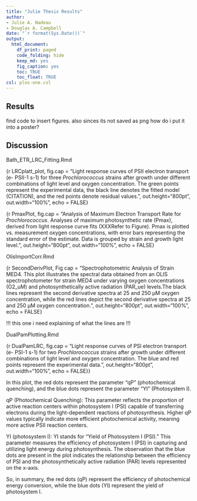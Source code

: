 ```yaml
---
title: "Julie Thesis Results"
author:
- Julie A. Nadeau
- Douglas A. Campbell
date: "`r format(Sys.Date())`"
output:
  html_document:
    df_print: paged
    code_folding: hide
    keep_md: yes
    fig_caption: yes
    toc: TRUE
    toc_float: TRUE   
csl: plos-one.csl
---
```


## Results 
find code to insert figures. 
also sinces its not saved as png how do i put it into a poster?


## Discussion

Bath_ETR_LRC_Fitting.Rmd

{r LRCplatt_plot, fig.cap = "Light response curves of PSII electron transport (e- PSII-1 s-1) for three *Prochlorococcus* strains after growth under different combinations of light level and oxygen concentration. The green points represent the experimental data, the black line denotes the fitted model (CITATION), and the red points denote residual values.", out.height="800pt", out.width="100%", echo = FALSE}


{r PmaxPlot, fig.cap = "Analysis of Maximum Electron Transport Rate for *Prochlorococcus*. Analyses of maximum photosynthetic rate (Pmax),  derived from light response curve fits (XXXRefer to Figure). Pmax is plotted vs. measurement oxygen concentrations, with error bars representing the standard error of the estimate. Data is grouped by strain and growth light level.", out.height="800pt", out.width="100%", echo = FALSE}

OlisImportCorr.Rmd

{r SecondDerivPlot, Fig cap = "Spectrophotometric Analysis of Strain MED4. This plot illustrates the spectral data obtained from an OLIS spectrophotometer for strain MED4 under varying oxygen concentrations (O2_uM) and photosynthetically active radiation (PAR_ue) levels.The black lines represent the second derivative spectra at 25 and 250 µM oxygen concentration, while the red lines depict the second derivative spectra at 25 and 250 µM oxygen concentration. ", out.height="800pt", out.width="100%", echo = FALSE}

!!! this one i need explaining of what the lines are !!!


DualPamPlotting.Rmd

{r DualPamLRC, fig.cap = "Light response curves of PSI electron transport (e- PSI-1 s-1) for two *Prochlorococcus* strains after growth under different combinations of light level and oxygen concentration. The blue and red points represent the experimental data.", out.height="800pt", out.width="100%", echo = FALSE}}

In this plot, the red dots represent the parameter "qP" (photochemical quenching), and the blue dots represent the parameter "YI" (Photosystem I).

qP (Photochemical Quenching): This parameter reflects the proportion of active reaction centers within photosystem I (PSI) capable of transferring electrons during the light-dependent reactions of photosynthesis. Higher qP values typically indicate more efficient photochemical activity, meaning more active PSII reaction centers.

YI (photosystem I): YI stands for "Yield of Photosystem I (PSI)." This parameter measures the efficiency of photosystem I (PSI) in capturing and utilizing light energy during photosynthesis.
The observation that the blue dots are present in the plot indicates the relationship between the efficiency of PSI and the photosynthetically active radiation (PAR) levels represented on the x-axis.

So, in summary, the red dots (qP) represent the efficiency of photochemical energy conversion, while the blue dots (YI) represent the yield of photosystem I.

